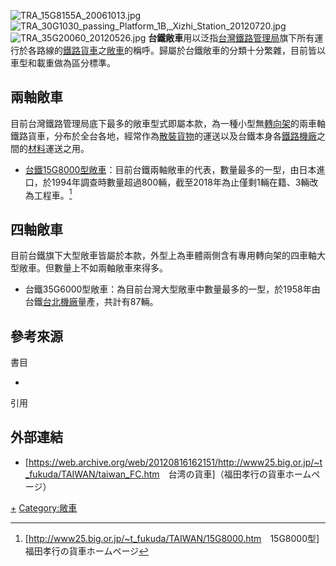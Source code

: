 [[File:TRA_15G8155A_20061013.jpg|thumb]]
[[File:TRA_30G1030_passing_Platform_1B,_Xizhi_Station_20120720.jpg|thumb]]
[[File:TRA_35G20060_20120526.jpg|thumb]]
'''台鐵敞車'''用以泛指[[台灣鐵路管理局|台灣鐵路管理局]]旗下所有運行於各路線的[[鐵路貨車|鐵路貨車]]之[[敞車|敞車]]的稱呼。歸屬於台鐵敞車的分類十分繁雜，目前皆以車型和載重做為區分標準。

==兩軸敞車==
目前台灣鐵路管理局底下最多的敞車型式即屬本款，為一種小型無[[轉向架|轉向架]]的兩車軸鐵路貨車，分布於全台各地，經常作為[[散裝貨物|散裝貨物]]的運送以及台鐵本身各[[鐵路機廠|鐵路機廠]]之間的[[材料|材料]]運送之用。
*[[台鐵15G8000型敞車|台鐵15G8000型敞車]]：目前台鐵兩軸敞車的代表，數量最多的一型，由日本進口，於1994年調查時數量超過800輛，截至2018年為止僅剩1輛在籍、3輛改為工程車。<ref>[http://www25.big.or.jp/~t_fukuda/TAIWAN/15G8000.htm　15G8000型] {{Wayback|url=http://www25.big.or.jp/~t_fukuda/TAIWAN/15G8000.htm |date=20100921010251 }}福田孝行の貨車ホームページ</ref>

==四軸敞車==
目前台鐵旗下大型敞車皆屬於本款，外型上為車體兩側含有專用轉向架的四車軸大型敞車。但數量上不如兩軸敞車來得多。
*台鐵35G6000型敞車：為目前台灣大型敞車中數量最多的一型，於1958年由台鐵[[台北機廠|台北機廠]]量產，共計有87輛。

==參考來源==
;書目
*{{clref|蘇昭旭|2009| ref= {{cite isbn|9789867112989 | ref=harv|noedit}}}}

;引用
{{Reflist |1|refs=
}}

==外部連結==
*[https://web.archive.org/web/20120816162151/http://www25.big.or.jp/~t_fukuda/TAIWAN/taiwan_FC.htm　台湾の貨車]（福田孝行の貨車ホームページ）

[[Category:臺灣鐵路管理局車輛|+]]
[[Category:敞車|Category:敞車]]